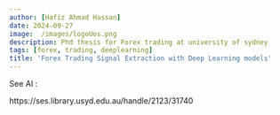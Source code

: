 ```yaml
---
author: [Hafiz Ahmad Hassan]
date: 2024-09-27
image:  /images/logoUos.png
description: Phd thesis for Forex trading at university of sydney 
tags: [forex, trading, deeplearning]
title: 'Forex Trading Signal Extraction with Deep Learning models'
---
```



See AI :

https://ses.library.usyd.edu.au/handle/2123/31740